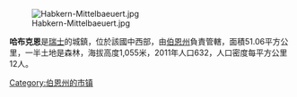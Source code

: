 [[Image:Habkern-Mittelbaeuert.jpg|right]]

'''哈布克恩'''是[[瑞士|瑞士]]的城鎮，位於該國中西部，由[[伯恩州|伯恩州]]負責管轄，面積51.06平方公里，一半土地是森林，海拔高度1,055米，2011年人口632，人口密度每平方公里12人。

{{Switzerland-geo-stub}}
[[Category:伯恩州的市镇|Category:伯恩州的市镇]]